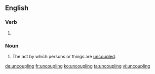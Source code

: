 ==English==

===Verb===
{{head|en}}

# {{present participle of|uncouple}}

===Noun===
{{en-noun}}

# The act by which persons or things are [[uncouple]]d.

[[de:uncoupling]]
[[fr:uncoupling]]
[[ko:uncoupling]]
[[ta:uncoupling]]
[[vi:uncoupling]]